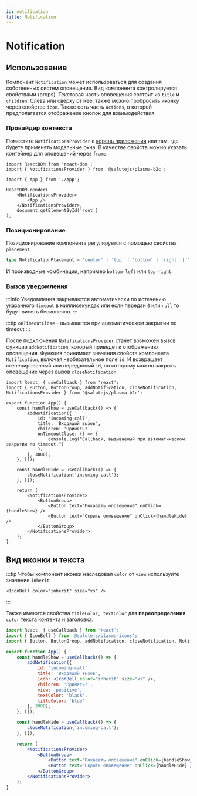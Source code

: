 ```yaml
---
id: notification
title: Notification
---
```



# Notification
<Description name="Notification" />
<PropsTable name="Notification" />

## Использование
Компонент `Notification` может использоваться для создания собственных систем оповещения.
Вид компонента контролируется свойствами (props).
Текстовая часть оповещения состоит из `title` и `children`.
Слева или сверху от нее, также можно пробросить иконку через свойство `icon`.
Также есть часть `actions`, в которой предполагается отображение кнопок для взаимодействия.

### Провайдер контекста
<PropsTable name="NotificationsProvider" />

Поместите `NotificationsProvider` в [корень приложения](../../#корень-приложения) или там, где будете применять модальные окна.
В качестве свойств можно указать контейнер для оповещений через `frame`.

```tsx title="index.ts"
import ReactDOM from 'react-dom';
import { NotificationsProvider } from '@salutejs/plasma-b2c';

import { App } from './App';

ReactDOM.render(
    <NotificationsProvider>
        <App />
    </NotificationsProvider>,
    document.getElementById('root')
);
```

### Позиционирование

Позиционирование компонента регулируется с помощью свойства `placement`.

```ts
type NotificationPlacement = 'center' | 'top' | 'bottom' | 'right' | 'left';
````
И производные комбинации, например `bottom-left` или `top-right`.

### Вызов уведомления

:::info
Уведомления закрываются автоматически по истечению указанного `timeout` в миллисекундах или если передан `0` или `null` то будут висеть бесконечно.
:::

:::tip
`onTimeoutClose` - вызывается при автоматическом закрытии по timeout
:::

После подключения `NotificationsProvider` станет возможен вызов функции `addNotification`, который приведет к отображению оповещения.
Функция принимает значения свойств компонента `Notification`, включая необязательное поле `id`. И возвращает сгенерированный или переданный `id`, по которому можно закрыть оповещение через вызов `closeNotification`.


```tsx live
import React, { useCallback } from 'react';
import { Button, ButtonGroup, addNotification, closeNotification, NotificationsProvider } from '@salutejs/plasma-b2c';

export function App() {
    const handleShow = useCallback(() => {
        addNotification({
            id: 'incoming-call',
            title: 'Входящий вызов',
            children: 'Принять?',
            onTimeoutClose: () => {
                console.log("Callback, вызываемый при автоматическом закрытии по timeout.")
            },
        }, 3000);
    }, []);

    const handleHide = useCallback(() => {
        closeNotification('incoming-call');
    }, []);

    return (
        <NotificationsProvider>
            <ButtonGroup>
                <Button text="Показать оповещение" onClick={handleShow} />
                <Button text="Скрыть оповещение" onClick={handleHide} />
            </ButtonGroup>
        </NotificationsProvider>
    );
}
```

## Вид иконки и текста
:::tip
Чтобы компонент иконки наследовал `color` от `view` используйте значение `inherit`.

```tsx
<IconBell color="inherit" size="xs" />
```
:::

Также имеются свойства `titleColor, textColor` для **переопределения** `color` текста контента и заголовка.

```jsx live
import React, { useCallback } from 'react';
import { IconBell } from '@salutejs/plasma-icons';
import { Button, ButtonGroup, addNotification, closeNotification, NotificationsProvider } from '@salutejs/plasma-b2c';

export function App() {
    const handleShow = useCallback(() => {
        addNotification({
            id: 'incoming-call',
            title: 'Входящий вызов',
            icon: <IconBell color="inherit" size="xs" />,
            children: 'Принять?',
            view: 'positive',
            textColor: 'black',
            titleColor: 'blue'
        }, 3000);
    }, []);

    const handleHide = useCallback(() => {
        closeNotification('incoming-call');
    }, []);

    return (
        <NotificationsProvider>
            <ButtonGroup>
                <Button text="Показать оповещение" onClick={handleShow} />
                <Button text="Скрыть оповещение" onClick={handleHide} />
            </ButtonGroup>
        </NotificationsProvider>
    );
}
```
